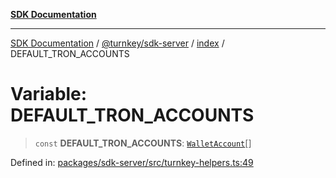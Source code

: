 [**SDK Documentation**](../../../../README.mdx)

***

[SDK Documentation](../../../../packages.mdx) / [@turnkey/sdk-server](../../README.mdx) / [index](../README.mdx) / DEFAULT\_TRON\_ACCOUNTS

# Variable: DEFAULT\_TRON\_ACCOUNTS

> `const` **DEFAULT\_TRON\_ACCOUNTS**: [`WalletAccount`](../interfaces/WalletAccount.mdx)[]

Defined in: [packages/sdk-server/src/turnkey-helpers.ts:49](https://github.com/tkhq/sdk/blob/078f5423e923fbd1d7fd39440402d7f01d09c3d0/packages/sdk-server/src/turnkey-helpers.ts#L49)
